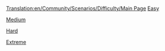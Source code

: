 [[Translation:en/Community/Scenarios/Difficulty/Main Page]]
[[en/Community/Scenarios/Difficulty/Easy|Easy]]

[[en/Community/Scenarios/Difficulty/Normal|Medium]]

[[en/Community/Scenarios/Difficulty/Hard|Hard]]

[[en/Community/Scenarios/Difficulty/Extreme|Extreme]]